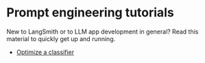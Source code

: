 # Prompt engineering tutorials

New to LangSmith or to LLM app development in general? Read this material to quickly get up and running.

- [Optimize a classifier](../../tutorials/Developers/optimize_classifier)
